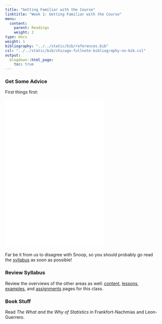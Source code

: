 ```yaml
---
title: "Getting Familiar with the Course"
linktitle: "Week 1: Getting Familiar with the Course"
menu:
  content:
    parent: Readings
    weight: 2
type: docs
weight: 1
bibliography: "../../static/bib/references.bib"
csl: "../../static/bib/chicago-fullnote-bibliography-no-bib.csl"
output:
  blogdown::html_page:
    toc: true
---
```


### Get Some Advice
First things first:
<br>
<br>
<iframe src="/videos/snoop_syllabus.mp4" width="320" height="480" frameBorder="0">Read the syllabus.</iframe>
<br>
<br>Far be it from us to disagree with Snoop, so you should probably go read the [syllabus](/syllabus/) as soon as possible!

### Review Syllabus
Review the overviews of the other areas as well:  [content](/content/), [lessons](/lesson/), [examples](/example/), and [assignments](/assigment/) pages for this class.

### Book Stuff
Read *The What and the Why of Statistics* in Frankfort-Nachmias and Leon-Guerrero. 



